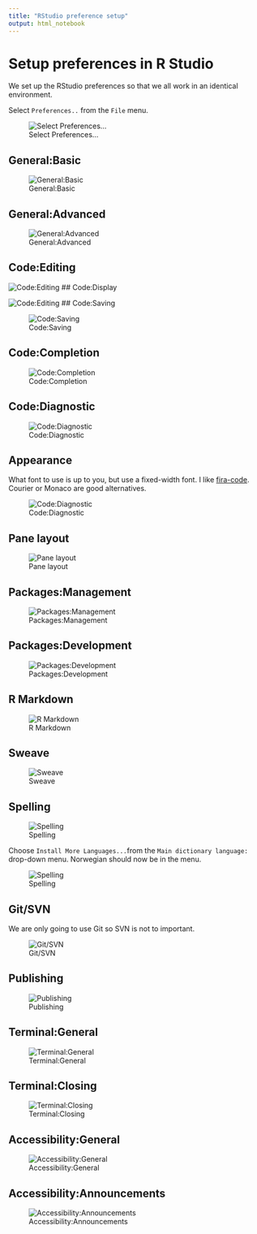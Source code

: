 ```yaml
---
title: "RStudio preference setup"
output: html_notebook
---
```


# Setup preferences in R Studio

We set up the RStudio preferences so that we all work in an identical environment.

Select `Preferences..` from the `File` menu.

![Select Preferences...](ps0.png)

## General:Basic

![General:Basic](ps1A.png)

## General:Advanced

![General:Advanced](ps1B.png)

## Code:Editing

![Code:Editing](ps2A.png)
## Code:Display

![Code:Editing](ps2B.png)
## Code:Saving

![Code:Saving](ps2C.png)

## Code:Completion

![Code:Completion](ps2D.png)

## Code:Diagnostic

![Code:Diagnostic](ps2E.png)

## Appearance

What font to use is up to you, but use a fixed-width font. I like [fira-code](https://www.fontsquirrel.com/fonts/fira-code). Courier or Monaco are good alternatives.

![Code:Diagnostic](ps3.png)

## Pane layout

![Pane layout](ps4.png)

## Packages:Management

![Packages:Management](ps5A.png)

## Packages:Development

![Packages:Development](ps5B.png)

## R Markdown

![R Markdown](ps6.png)

## Sweave

![Sweave](ps7.png)

## Spelling

![Spelling](ps8.png)

Choose `Install More Languages...`from the `Main dictionary language:` drop-down menu. Norwegian should now be in the menu.

![Spelling](ps8B.png)

## Git/SVN

We are only going to use Git so SVN is not to important.

![Git/SVN](ps9.png)

## Publishing

![Publishing](ps10.png)

## Terminal:General

![Terminal:General](ps11A.png)

## Terminal:Closing

![Terminal:Closing](ps11B.png)

## Accessibility:General

![Accessibility:General](ps12A.png)

## Accessibility:Announcements

![Accessibility:Announcements](ps12B.png)


